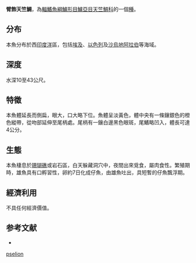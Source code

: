 {{Speciesbox
| name = 臂飾天竺鯛
| status = NE
| genus = Apogon
| species = pselion
| authority = Randall, Fraser & Lachner, 1990
| synonyms = 
}}
'''臂飾天竺鯛'''，為[[輻鰭魚綱|輻鰭魚綱]][[鱸形目|鱸形目]][[鱸亞目|鱸亞目]][[天竺鯛科|天竺鯛科]]的一個[[種|種]]。

==分布==
本魚分布於西[[印度洋|印度洋]]區，包括[[埃及|埃及]]、[[以色列|以色列]]及[[沙烏地阿拉伯|沙烏地阿拉伯]]等海域。

==深度==
水深10至43公尺。

==特徵==
本魚體延長而側扁，眼大，口大略下位。魚體呈淡黃色，體中央有一條鑲銀色的橙色縱帶，從吻部延伸至尾柄處。尾柄有一鑲白邊黑色眼斑，尾鰭略凹入，體長可達4公分。

==生態==
本魚棲息於[[珊瑚礁|珊瑚礁]]或岩石區，白天躲藏洞穴中，夜間出來覓食，屬肉食性。繁殖期時，雄魚具有口孵習性，卵約7日化成仔魚，由雄魚吐出，具短暫的仔魚飄浮期。

==經濟利用==
不具任何經濟價值。

==参考文献==
*{{FishBase_species|genus=Apogon|species=pselion|year=2011|month=12}}
{{Taxonbar|from=Q1081358}}

[[Category:天竺鯛屬|pselion]]